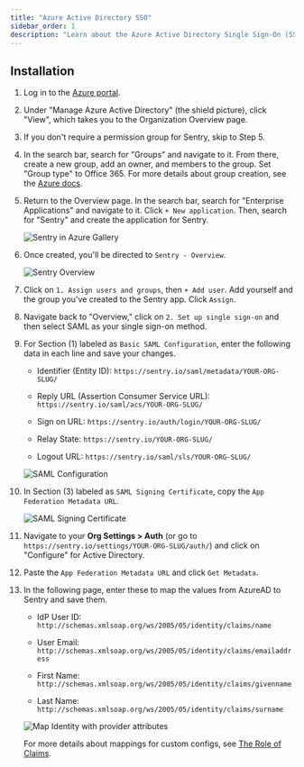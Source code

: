 ```yaml
---
title: "Azure Active Directory SSO"
sidebar_order: 1
description: "Learn about the Azure Active Directory Single Sign-On (SSO)."
---
```


## Installation

1. Log in to the [Azure portal](https://portal.azure.com/).

1. Under "Manage Azure Active Directory" (the shield picture), click "View", which takes you to the Organization Overview page.

1. If you don't require a permission group for Sentry, skip to Step 5.

1. In the search bar, search for "Groups" and navigate to it. From there, create a new group, add an owner, and members to the group. Set "Group type" to Office 365. For more details about group creation, see the [Azure docs](https://docs.microsoft.com/en-us/azure/active-directory/fundamentals/active-directory-groups-create-azure-portal).

1. Return to the Overview page. In the search bar, search for "Enterprise Applications" and navigate to it. Click `+ New application`. Then, search for "Sentry" and create the application for Sentry. 
   
   ![Sentry in Azure Gallery](azure-search-sentry.png)

1. Once created, you'll be directed to `Sentry - Overview`.

   ![Sentry Overview](azure-sentry-overview.png)

1. Click on `1. Assign users and groups`, then `+ Add user`. Add yourself and the group you've created to the Sentry app. Click `Assign`.

1. Navigate back to "Overview," click on `2. Set up single sign-on` and then select SAML as your single sign-on method.

1. For Section (1) labeled as `Basic SAML Configuration`, enter the following data in each line and save your changes.

   - Identifier (Entity ID): `https://sentry.io/saml/metadata/YOUR-ORG-SLUG/`

   - Reply URL (Assertion Consumer Service URL): `https://sentry.io/saml/acs/YOUR-ORG-SLUG/`

   - Sign on URL: `https://sentry.io/auth/login/YOUR-ORG-SLUG/`

   - Relay State: `https://sentry.io/YOUR-ORG-SLUG/`

   - Logout URL: `https://sentry.io/saml/sls/YOUR-ORG-SLUG/`

   ![SAML Configuration](azure-basic-saml-configuration.png)

1. In Section (3) labeled as `SAML Signing Certificate`, copy the `App Federation Metadata URL`.

   ![SAML Signing Certificate](azure-saml-signing-certificate.png)

1. Navigate to your **Org Settings > Auth** (or go to `https://sentry.io/settings/YOUR-ORG-SLUG/auth/`) and click on "Configure" for Active Directory.

1. Paste the `App Federation Metadata URL` and click `Get Metadata`.

1. In the following page, enter these to map the values from AzureAD to Sentry and save them.

    - IdP User ID: `http://schemas.xmlsoap.org/ws/2005/05/identity/claims/name`

    - User Email: `http://schemas.xmlsoap.org/ws/2005/05/identity/claims/emailaddress`

    - First Name: `http://schemas.xmlsoap.org/ws/2005/05/identity/claims/givenname`

    - Last Name: `http://schemas.xmlsoap.org/ws/2005/05/identity/claims/surname`

   ![Map Identity with provider attributes](azure-map-identity-provider-attributes.png)

   For more details about mappings for custom configs, see [The Role of Claims](https://docs.microsoft.com/en-us/windows-server/identity/ad-fs/technical-reference/the-role-of-claims).

